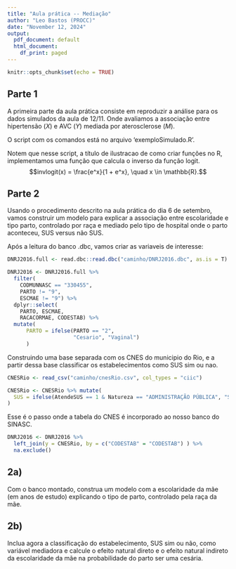 ```yaml
---
title: "Aula prática -- Mediação"
author: "Leo Bastos (PROCC)"
date: "November 12, 2024"
output:
  pdf_document: default
  html_document:
    df_print: paged
---
```


```r
knitr::opts_chunk$set(echo = TRUE)
```

## Parte 1

A primeira parte da aula prática consiste em reproduzir a análise para os dados simulados da aula de 12/11. Onde avaliamos a associação entre hipertensão ($X$) e AVC ($Y$) mediada por aterosclerose ($M$).

O script com os comandos está no arquivo 'exemploSimulado.R'.

Notem que nesse script, a título de ilustracao de como criar funções no R, implementamos uma função que calcula o inverso da função logit. 
$$invlogit(x) = \frac{e^x}{1 + e^x}, \quad x \in \mathbb{R}.$$

## Parte 2

Usando o procedimento descrito na aula prática do dia 6 de setembro, vamos construir um modelo para explicar a associação entre escolaridade e tipo parto, controlado por raça e mediado pelo tipo de hospital onde o parto aconteceu, SUS versus não SUS.

Após a leitura do banco .dbc, vamos criar as variaveis de interesse:

```r
DNRJ2016.full <- read.dbc::read.dbc("caminho/DNRJ2016.dbc", as.is = T)

DNRJ2016 <- DNRJ2016.full %>%  
  filter( 
    CODMUNNASC == "330455",  
    PARTO != "9", 
    ESCMAE != "9") %>%  
  dplyr::select(
    PARTO, ESCMAE, 
    RACACORMAE, CODESTAB) %>% 
  mutate(
      PARTO = ifelse(PARTO == "2", 
                     "Cesario", "Vaginal")
      )
```

Construindo uma base separada com os CNES do municipio do Rio, e a partir dessa base classificar os estabelecimentos como SUS sim ou nao.
```r
CNESRio <- read_csv("caminho/cnesRio.csv", col_types = "ciic")

CNESRio <- CNESRio %>% mutate(
  SUS = ifelse(AtendeSUS == 1 & Natureza == "ADMINISTRAÇÃO PÚBLICA", "SIM", "NAO")
)
```

Esse é o passo onde a tabela do CNES é incorporado ao nosso banco do SINASC. 
```r
DNRJ2016 <- DNRJ2016 %>% 
  left_join(y = CNESRio, by = c("CODESTAB" = "CODESTAB") ) %>% 
  na.exclude()
```

## 2a)

Com o banco montado, construa um modelo com a escolaridade da mãe (em anos de estudo) explicando o tipo de parto, controlado pela raça da mãe.


## 2b)

Inclua agora a classificação do estabelecimento, SUS sim ou não, como variável mediadora e calcule o efeito natural direto e o efeito natural indireto da escolaridade da mãe na probabilidade do parto ser uma cesária.


